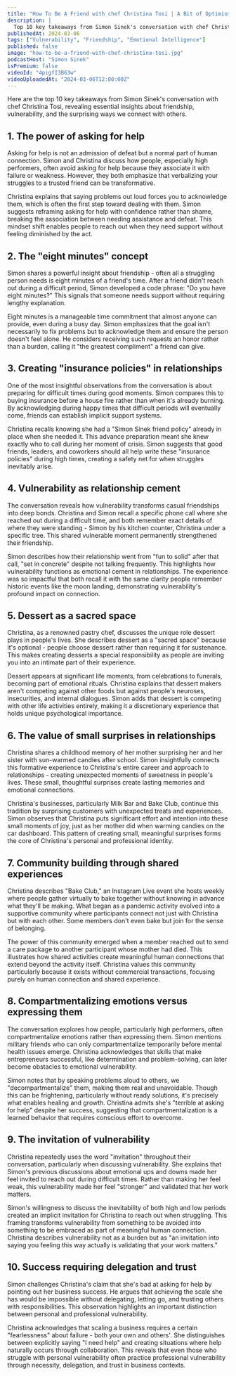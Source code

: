 ```yaml
---
title: "How To Be A Friend with chef Christina Tosi | A Bit of Optimism Podcast"
description: |
  Top 10 key takeaways from Simon Sinek's conversation with chef Christina Tosi, revealing essential insights about friendship, vulnerability, and the surprising ways we connect with others.
publishedAt: 2024-03-06
tags: ["Vulnerability", "Friendship", "Emotional Intelligence"]
published: false
image: "how-to-be-a-friend-with-chef-christina-tosi.jpg"
podcastHost: "Simon Sinek"
isPremium: false
videoId: "4pigfI3B63w"
videoUploadedAt: "2024-03-06T12:00:00Z"
---
```



<PodcastSummaryPageLayout frontmatter={frontmatter}>

Here are the top 10 key takeaways from Simon Sinek's conversation with chef Christina Tosi, revealing essential insights about friendship, vulnerability, and the surprising ways we connect with others.

## 1. The power of asking for help

Asking for help is not an admission of defeat but a normal part of human connection. Simon and Christina discuss how people, especially high performers, often avoid asking for help because they associate it with failure or weakness. However, they both emphasize that verbalizing your struggles to a trusted friend can be transformative.

Christina explains that saying problems out loud forces you to acknowledge them, which is often the first step toward dealing with them. Simon suggests reframing asking for help with confidence rather than shame, breaking the association between needing assistance and defeat. This mindset shift enables people to reach out when they need support without feeling diminished by the act.

## 2. The "eight minutes" concept

Simon shares a powerful insight about friendship - often all a struggling person needs is eight minutes of a friend's time. After a friend didn't reach out during a difficult period, Simon developed a code phrase: "Do you have eight minutes?" This signals that someone needs support without requiring lengthy explanation.

Eight minutes is a manageable time commitment that almost anyone can provide, even during a busy day. Simon emphasizes that the goal isn't necessarily to fix problems but to acknowledge them and ensure the person doesn't feel alone. He considers receiving such requests an honor rather than a burden, calling it "the greatest compliment" a friend can give.

## 3. Creating "insurance policies" in relationships

One of the most insightful observations from the conversation is about preparing for difficult times during good moments. Simon compares this to buying insurance before a house fire rather than when it's already burning. By acknowledging during happy times that difficult periods will eventually come, friends can establish implicit support systems.

Christina recalls knowing she had a "Simon Sinek friend policy" already in place when she needed it. This advance preparation meant she knew exactly who to call during her moment of crisis. Simon suggests that good friends, leaders, and coworkers should all help write these "insurance policies" during high times, creating a safety net for when struggles inevitably arise.

## 4. Vulnerability as relationship cement

The conversation reveals how vulnerability transforms casual friendships into deep bonds. Christina and Simon recall a specific phone call where she reached out during a difficult time, and both remember exact details of where they were standing - Simon by his kitchen counter, Christina under a specific tree. This shared vulnerable moment permanently strengthened their friendship.

Simon describes how their relationship went from "fun to solid" after that call, "set in concrete" despite not talking frequently. This highlights how vulnerability functions as emotional cement in relationships. The experience was so impactful that both recall it with the same clarity people remember historic events like the moon landing, demonstrating vulnerability's profound impact on connection.

## 5. Dessert as a sacred space

Christina, as a renowned pastry chef, discusses the unique role dessert plays in people's lives. She describes dessert as a "sacred space" because it's optional - people choose dessert rather than requiring it for sustenance. This makes creating desserts a special responsibility as people are inviting you into an intimate part of their experience.

Dessert appears at significant life moments, from celebrations to funerals, becoming part of emotional rituals. Christina explains that dessert makers aren't competing against other foods but against people's neuroses, insecurities, and internal dialogues. Simon adds that dessert is competing with other life activities entirely, making it a discretionary experience that holds unique psychological importance.

## 6. The value of small surprises in relationships

Christina shares a childhood memory of her mother surprising her and her sister with sun-warmed candies after school. Simon insightfully connects this formative experience to Christina's entire career and approach to relationships - creating unexpected moments of sweetness in people's lives. These small, thoughtful surprises create lasting memories and emotional connections.

Christina's businesses, particularly Milk Bar and Bake Club, continue this tradition by surprising customers with unexpected treats and experiences. Simon observes that Christina puts significant effort and intention into these small moments of joy, just as her mother did when warming candies on the car dashboard. This pattern of creating small, meaningful surprises forms the core of Christina's personal and professional identity.

## 7. Community building through shared experiences

Christina describes "Bake Club," an Instagram Live event she hosts weekly where people gather virtually to bake together without knowing in advance what they'll be making. What began as a pandemic activity evolved into a supportive community where participants connect not just with Christina but with each other. Some members don't even bake but join for the sense of belonging.

The power of this community emerged when a member reached out to send a care package to another participant whose mother had died. This illustrates how shared activities create meaningful human connections that extend beyond the activity itself. Christina values this community particularly because it exists without commercial transactions, focusing purely on human connection and shared experience.

## 8. Compartmentalizing emotions versus expressing them

The conversation explores how people, particularly high performers, often compartmentalize emotions rather than expressing them. Simon mentions military friends who can only compartmentalize temporarily before mental health issues emerge. Christina acknowledges that skills that make entrepreneurs successful, like determination and problem-solving, can later become obstacles to emotional vulnerability.

Simon notes that by speaking problems aloud to others, we "decompartmentalize" them, making them real and unavoidable. Though this can be frightening, particularly without ready solutions, it's precisely what enables healing and growth. Christina admits she's "terrible at asking for help" despite her success, suggesting that compartmentalization is a learned behavior that requires conscious effort to overcome.

## 9. The invitation of vulnerability

Christina repeatedly uses the word "invitation" throughout their conversation, particularly when discussing vulnerability. She explains that Simon's previous discussions about emotional ups and downs made her feel invited to reach out during difficult times. Rather than making her feel weak, this vulnerability made her feel "stronger" and validated that her work matters.

Simon's willingness to discuss the inevitability of both high and low periods created an implicit invitation for Christina to reach out when struggling. This framing transforms vulnerability from something to be avoided into something to be embraced as part of meaningful human connection. Christina describes vulnerability not as a burden but as "an invitation into saying you feeling this way actually is validating that your work matters."

## 10. Success requiring delegation and trust

Simon challenges Christina's claim that she's bad at asking for help by pointing out her business success. He argues that achieving the scale she has would be impossible without delegating, letting go, and trusting others with responsibilities. This observation highlights an important distinction between personal and professional vulnerability.

Christina acknowledges that scaling a business requires a certain "fearlessness" about failure - both your own and others'. She distinguishes between explicitly saying "I need help" and creating situations where help naturally occurs through collaboration. This reveals that even those who struggle with personal vulnerability often practice professional vulnerability through necessity, delegation, and trust in business contexts.

</PodcastSummaryPageLayout>
